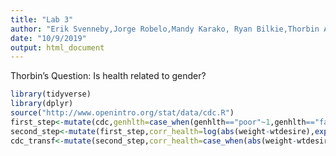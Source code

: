 ```yaml
---
title: "Lab 3"
author: "Erik Svenneby,Jorge Robelo,Mandy Karako, Ryan Bilkie,Thorbin Atwell-Donaghey"
date: "10/9/2019"
output: html_document
---
```

Thorbin's Question: Is health related to gender? 
```R
library(tidyverse)
library(dplyr)
source("http://www.openintro.org/stat/data/cdc.R")
first_step<-mutate(cdc,genhlth=case_when(genhlth=="poor"~1,genhlth=="fair"~2,genhlth=="good"~3,genhlth=="very good"~4,genhlth=="excellent"~5))
second_step<-mutate(first_step,corr_health=log(abs(weight-wtdesire),exp(1)))
cdc_transf<-mutate(second_step,corr_health=case_when(abs(weight-wtdesire)==0~genhlth,weight-wtdesire!=0~corr_health))
```

